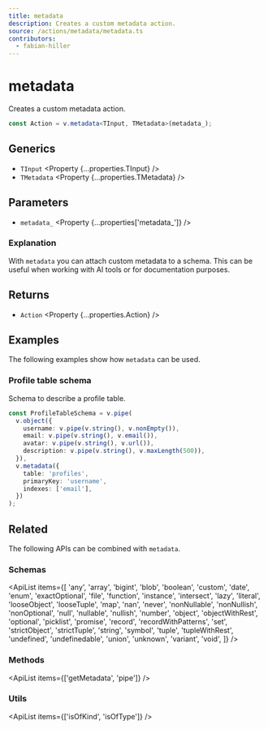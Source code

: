 ```yaml
---
title: metadata
description: Creates a custom metadata action.
source: /actions/metadata/metadata.ts
contributors:
  - fabian-hiller
---
```



# metadata

Creates a custom metadata action.

```ts
const Action = v.metadata<TInput, TMetadata>(metadata_);
```

## Generics

- `TInput` <Property {...properties.TInput} />
- `TMetadata` <Property {...properties.TMetadata} />

## Parameters

- `metadata_` <Property {...properties['metadata_']} />

### Explanation

With `metadata` you can attach custom metadata to a schema. This can be useful when working with AI tools or for documentation purposes.

## Returns

- `Action` <Property {...properties.Action} />

## Examples

The following examples show how `metadata` can be used.

### Profile table schema

Schema to describe a profile table.

```ts
const ProfileTableSchema = v.pipe(
  v.object({
    username: v.pipe(v.string(), v.nonEmpty()),
    email: v.pipe(v.string(), v.email()),
    avatar: v.pipe(v.string(), v.url()),
    description: v.pipe(v.string(), v.maxLength(500)),
  }),
  v.metadata({
    table: 'profiles',
    primaryKey: 'username',
    indexes: ['email'],
  })
);
```

## Related

The following APIs can be combined with `metadata`.

### Schemas

<ApiList
  items={[
    'any',
    'array',
    'bigint',
    'blob',
    'boolean',
    'custom',
    'date',
    'enum',
    'exactOptional',
    'file',
    'function',
    'instance',
    'intersect',
    'lazy',
    'literal',
    'looseObject',
    'looseTuple',
    'map',
    'nan',
    'never',
    'nonNullable',
    'nonNullish',
    'nonOptional',
    'null',
    'nullable',
    'nullish',
    'number',
    'object',
    'objectWithRest',
    'optional',
    'picklist',
    'promise',
    'record',
    'recordWithPatterns',
    'set',
    'strictObject',
    'strictTuple',
    'string',
    'symbol',
    'tuple',
    'tupleWithRest',
    'undefined',
    'undefinedable',
    'union',
    'unknown',
    'variant',
    'void',
  ]}
/>

### Methods

<ApiList items={['getMetadata', 'pipe']} />

### Utils

<ApiList items={['isOfKind', 'isOfType']} />
